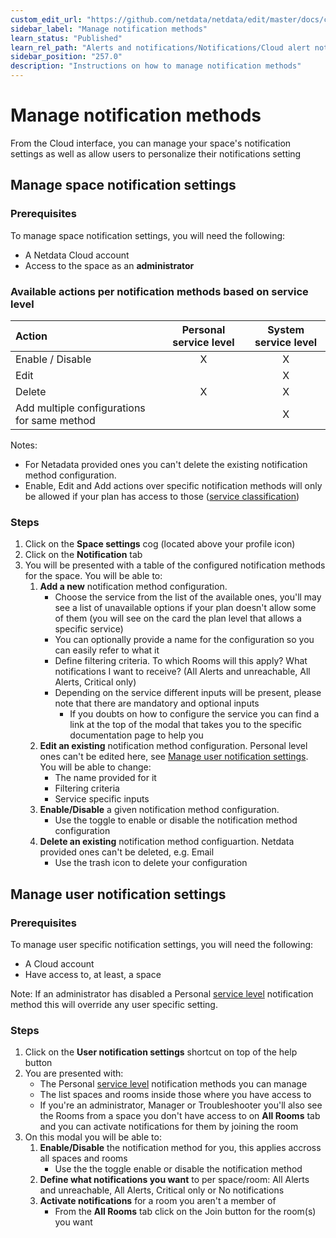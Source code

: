 ```yaml
---
custom_edit_url: "https://github.com/netdata/netdata/edit/master/docs/cloud/alerts-notifications/manage-notification-methods.md"
sidebar_label: "Manage notification methods"
learn_status: "Published"
learn_rel_path: "Alerts and notifications/Notifications/Cloud alert notifications"
sidebar_position: "257.0"
description: "Instructions on how to manage notification methods"
---
```

# Manage notification methods

From the Cloud interface, you can manage your space's notification settings as well as allow users to personalize their notifications setting

## Manage space notification settings

### Prerequisites

To manage space notification settings, you will need the following:

- A Netdata Cloud account
- Access to the space as an **administrator**

### Available actions per notification methods based on service level

| **Action** | **Personal service level** | **System service level** |
| :- | :-: | :-: |
| Enable / Disable | X | X |
| Edit | | X | |
| Delete | X | X |
| Add multiple configurations for same method | | X |

Notes:
* For Netadata provided ones you can't delete the existing notification method configuration.
* Enable, Edit and Add actions over specific notification methods will only be allowed if your plan has access to those ([service classification](/docs/nightly/alerts-and-notifications/notifications/cloud-alert-notifications#service-classification))

### Steps

1. Click on the **Space settings** cog (located above your profile icon)
1. Click on the **Notification** tab
1. You will be presented with a table of the configured notification methods for the space. You will be able to:
   1. **Add a new** notification method configuration.
      - Choose the service from the list of the available ones, you'll may see a list of unavailable options if your plan doesn't allow some of them (you will see on the
      card the plan level that allows a specific service)
      - You can optionally provide a name for the configuration so you can easily refer to what it
      - Define filtering criteria. To which Rooms will this apply? What notifications I want to receive? (All Alerts and unreachable, All Alerts, Critical only)
      - Depending on the service different inputs will be present, please note that there are mandatory and optional inputs
         - If you doubts on how to configure the service you can find a link at the top of the modal that takes you to the specific documentation page to help you
   1. **Edit an existing** notification method configuration. Personal level ones can't be edited here, see [Manage user notification settings](#manage-user-notification-settings). You will be able to change:
      - The name provided for it
      - Filtering criteria
      - Service specific inputs
   1. **Enable/Disable** a given notification method configuration.
      - Use the toggle to enable or disable the notification method configuration
   1. **Delete an existing** notification method configuartion. Netdata provided ones can't be deleted, e.g. Email
      - Use the trash icon to delete your configuration 

## Manage user notification settings

### Prerequisites

To manage user specific notification settings, you will need the following:

- A Cloud account
- Have access to, at least, a space

Note: If an administrator has disabled a Personal [service level](/docs/nightly/alerts-and-notifications/notifications/cloud-alert-notifications#service-level) notification method this will override any user specific setting.

### Steps

1. Click on the **User notification settings** shortcut on top of the help button
1. You are presented with:
   - The Personal [service level](/docs/nightly/alerts-and-notifications/notifications/cloud-alert-notifications#service-level) notification methods you can manage
   - The list spaces and rooms inside those where you have access to
   - If you're an administrator, Manager or Troubleshooter you'll also see the Rooms from a space you don't have access to on **All Rooms** tab and you can activate notifications for them by joining the room
1. On this modal you will be able to:
   1. **Enable/Disable** the notification method for you, this applies accross all spaces and rooms
      - Use the the toggle enable or disable the notification method
   1. **Define what notifications you want** to per space/room: All Alerts and unreachable, All Alerts, Critical only or No notifications
   1. **Activate notifications** for a room you aren't a member of
      - From the **All Rooms** tab click on the Join button for the room(s) you want

